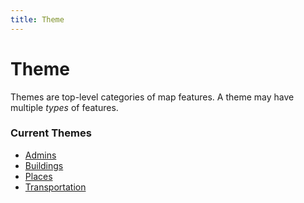 ```yaml
---
title: Theme
---
```

# Theme

Themes are top-level categories of map features. A theme may have multiple _types_ of features.

### Current Themes

- [Admins](../theme-concepts/admins)
- [Buildings](../theme-concepts/buildings)
- [Places](../theme-concepts/places)
- [Transportation](../theme-concepts/transportation)
